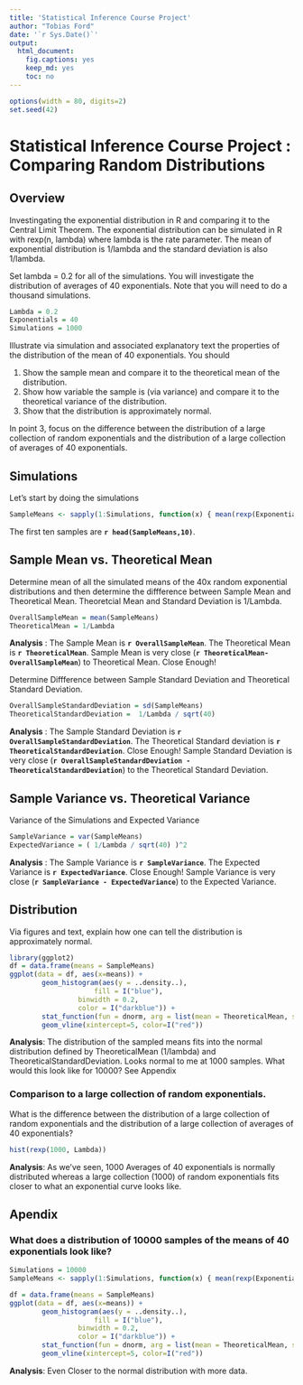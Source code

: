```yaml
---
title: 'Statistical Inference Course Project'
author: "Tobias Ford"
date: '`r Sys.Date()`'
output:
  html_document:
    fig.captions: yes
    keep_md: yes
    toc: no
---
```


```r
options(width = 80, digits=2)
set.seed(42)
```

# Statistical Inference Course Project : Comparing Random Distributions

## Overview

Investingating the exponential distribution in R and comparing it to the Central Limit Theorem.
The exponential distribution can be simulated in R with rexp(n, lambda) where lambda is the rate parameter. 
The mean of exponential distribution is 1/lambda and the standard deviation is also 1/lambda. 

Set lambda = 0.2 for all of the simulations. 
You will investigate the distribution of averages of 40 exponentials. 
Note that you will need to do a thousand simulations.

```r
Lambda = 0.2
Exponentials = 40
Simulations = 1000
```

Illustrate via simulation and associated explanatory text the properties of the distribution of the mean of 40 exponentials. You should

1. Show the sample mean and compare it to the theoretical mean of the distribution.
2. Show how variable the sample is (via variance) and compare it to the theoretical variance of the distribution.
3. Show that the distribution is approximately normal.

In point 3, focus on the difference between the distribution of a large collection of random exponentials and the distribution of a large collection of averages of 40 exponentials.

## Simulations

Let's start by doing the simulations
```r
SampleMeans <- sapply(1:Simulations, function(x) { mean(rexp(Exponentials, Lambda)) } )
```
The first ten samples are **`r head(SampleMeans,10)`**.

## Sample Mean vs. Theoretical Mean 

Determine mean of all the simulated means of the 40x random exponential distributions and then determine the diffference between Sample Mean and Theoretical Mean. Theoretcial Mean and Standard Deviation is 1/Lambda. 

```r
OverallSampleMean = mean(SampleMeans)
TheoreticalMean = 1/Lambda 
```
**Analysis** : The Sample Mean is **`r OverallSampleMean`**. The Theoretical Mean is **`r TheoreticalMean`**. Sample Mean is very close (**`r TheoreticalMean-OverallSampleMean`**) to Theoretical Mean. Close Enough!

Determine Diffference between Sample Standard Deviation and Theoretical Standard Deviation.

```r
OverallSampleStandardDeviation = sd(SampleMeans)
TheoreticalStandardDeviation =  1/Lambda / sqrt(40) 
```

**Analysis** : The Sample Standard Deviation is **`r OverallSampleStandardDeviation`**. The Theoretical Standard deviation is **`r TheoreticalStandardDeviation`**. Close Enough! Sample Standard Deviation is very close (**`r OverallSampleStandardDeviation - TheoreticalStandardDeviation`**) to the Theoretical Standard Deviation.

## Sample Variance vs. Theoretical Variance

Variance of the Simulations and Expected Variance 

```r
SampleVariance = var(SampleMeans)
ExpectedVariance = ( 1/Lambda / sqrt(40) )^2
```

**Analysis** : The Sample Variance is **`r SampleVariance`**. The Expected Variance is **`r ExpectedVariance`**. Close Enough! Sample Variance is very close (**`r SampleVariance - ExpectedVariance`**) to the Expected Variance.

## Distribution
Via figures and text, explain how one can tell the distribution is approximately normal.

```r
library(ggplot2)
df = data.frame(means = SampleMeans)
ggplot(data = df, aes(x=means)) + 
	    geom_histogram(aes(y = ..density..), 
	    			 fill = I("blue"), 
				 binwidth = 0.2, 
				 color = I("darkblue")) + 
	    stat_function(fun = dnorm, arg = list(mean = TheoreticalMean, sd = TheoreticalStandardDeviation))+
	    geom_vline(xintercept=5, color=I("red"))
```

**Analysis**: The distribution of the sampled means fits into the normal distribution defined by TheoreticalMean (1/lambda) and TheoreticalStandardDeviation. Looks normal to me at 1000 samples. What would this look like for 10000? See Appendix

### Comparison to a large collection of random exponentials.

What is the difference between the distribution of a large collection of random exponentials and the distribution of a large collection of averages of 40 exponentials?

```r
hist(rexp(1000, Lambda))
```

**Analysis**: As we've seen, 1000 Averages of 40 exponentials is normally distributed whereas a large collection (1000) of random exponentials fits closer to what an exponential curve looks like.

## Apendix

### What does a distribution of 10000 samples of the means of 40 exponentials look like?

```r
Simulations = 10000
SampleMeans <- sapply(1:Simulations, function(x) { mean(rexp(Exponentials, Lambda)) } )

df = data.frame(means = SampleMeans)
ggplot(data = df, aes(x=means)) + 
	    geom_histogram(aes(y = ..density..), 
	    			 fill = I("blue"), 
				 binwidth = 0.2, 
				 color = I("darkblue")) + 
	    stat_function(fun = dnorm, arg = list(mean = TheoreticalMean, sd = TheoreticalStandardDeviation))+
	    geom_vline(xintercept=5, color=I("red"))
```

**Analysis**: Even Closer to the normal distribution with more data.
